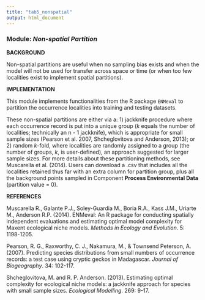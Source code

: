 ```yaml
---
title: "tab5_nonspatial"
output: html_document
---
```


### **Module:** ***Non-spatial Partition***

**BACKGROUND**

Non-spatial partitions are useful when no sampling bias exists and when the model will not be used for transfer across space or time (or when too few localities exist to implement spatial partitions).

**IMPLEMENTATION**

This module implements functionalities from the R package `ENMeval` to partition the occurrence localities into training and testing datasets. 

These non-spatial partitions are either via a: 1) jackknife procedure where each occurrence record is put into a unique group (*k* equals the number of localities; technically an n - 1 jackknife), which is appropriate for small sample sizes (Pearson et al. 2007, Shcheglovitova and Anderson, 2013); or 2) random *k*-fold, where localities are randomly assigned to a group (the number of groups, *k*,  is user-defined), an approach suggested for larger sample sizes. For more details about these partitioning methods, see Muscarella et al. (2014). Users can download a .csv that includes all the localities retained thus far with an extra column for partition group, plus all the background points sampled in Component **Process Environmental Data** (partition value = 0).

**REFERENCES**

Muscarella R., Galante P.J., Soley-Guardia M., Boria R.A., Kass J.M., Uriarte M., Anderson R.P. (2014). ENMeval: An R package for conducting spatially independent evaluations and estimating optimal model complexity for Maxent ecological niche models. *Methods in Ecology and Evolution*. 5: 1198-1205.

Pearson, R. G., Raxworthy, C. J., Nakamura, M., & Townsend Peterson, A. (2007). Predicting species distributions from small numbers of occurrence records: a test case using cryptic geckos in Madagascar. *Journal of Biogeography*. 34: 102-117.

Shcheglovitova, M. and R. P. Anderson. (2013). Estimating optimal complexity for ecological niche models: a jackknife approach for species with small sample sizes. *Ecological Modelling*. 269: 9-17.

